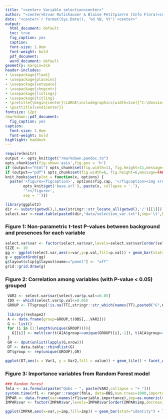 ```yaml
---
title: "<center> Variable selection<center>"
author: "<center>Ervan Rutishauser & Blaise Petitpierre (Info Flora)<center>"
date: "<center>`r format(Sys.Date(), '%d %B, %Y')`<center>"
output:
  html_document: default
  toc: true
  fig_caption: yes
  caption:
  font-size: 1.0em
  font-weight: bold
  pdf_document:
  word_document: default
geometry: margin=2cm
header-includes:
- \usepackage{float}
- \usepackage{placeins}
- \usepackage{setspace}
- \usepackage{chngcntr}
- \usepackage{listings}
- \usepackage{titling}
- \pretitle{\begin{center}\LARGE\includegraphics[width=2cm]{"C:\Dossier_Ervan\Admin\Logo info flora-rgb.jpg"}}
- \posttitle{\end{center}}
fontsize: 12pt
rmarkdown::pdf_document:
  fig_caption: yes
caption:
  font-size: 1.0em
  font-weight: bold
highlight: haddock
---
```


```r
require(knitr)
output <- opts_knit$get("rmarkdown.pandoc.to")
opts_chunk$set(fig.show='asis',fig.pos = 'h')
if (output=="html") opts_chunk$set(fig.width=11, fig.height=11,message=FALSE,warning=F, fig_caption=T,tidy.opts=list(width.cutoff=30),tidy=TRUE)
if (output=="pdf") opts_chunk$set(fig.width=6, fig.height=6,message=FALSE,warning=F, fig_caption=T,tidy.opts=list(width.cutoff=30),tidy=TRUE)
knit_hooks$set(plot = function(x, options) {
  paste('<figure><figcaption>', options$fig.cap, '</figcaption><img src="',
        opts_knit$get('base.url'), paste(x, collapse = '.'),
        '"></figure>',
        sep = '')})
```
```r
library(ggplot2)
dir <- substr(getwd(),1,max(stringr::str_locate_all(getwd(),'/')[[1]]))
select.var <-read.table(paste0(dir,"data/selection_var.txt"),sep='\t',header=T, stringsAsFactors = F)
```
### Figure 1: Non-parametric t-test P-values between background and presences for each variable
```r
select.var$var <- factor(select.var$var,levels=select.var$var[order(select.var$p.val,decreasing=T)])
SIZE <- 10
gg <- ggplot(select.var,aes(x=var,y=p.val,fill=p.val)) + geom_bar(stat="identity") + labs(x="",y="P.val") + theme(axis.text.x = element_text(angle = 65, hjust = 1,size=SIZE,face="bold"),axis.text.y = element_text(size=SIZE,face="bold"),axis.title.y=element_text(size=SIZE,face="bold")) + scale_fill_continuous(type="viridis",guide=FALSE) + geom_hline(yintercept=0.05,col=2,linetype="dashed") + annotation_custom(grid::textGrob("0.05", gp = grid::gpar(col = "red")),xmin=-0.8, xmax=-0.8,ymin=0.05, ymax=0.05)
g = ggplotGrob(gg)
g$layout$clip[g$layout$name=="panel"] <- "off"
grid::grid.draw(g)
```


### Figure 2: Correlation among variables (with P-value < 0.05) grouped

```r
 VAR2 <- select.var$var[select.var$p.val<=0.05]
 IDX <- which(select.var$p.val<=0.05)
 GROUP <- TT$group[!is.na(TT[,stringr::str_which(names(TT),paste0("G",GUILD,"$"))])][IDX]
 
 library(reshape2)
 A <- data.frame(group=GROUP,t(OBS[,..VAR2]))
 G <- list()
 for (i in (1:length(unique(GROUP)))){
   G[[i]] <- melt(cor(t(A[A$group==unique(GROUP)[i],-1]), t(A[A$group==unique(GROUP)[i],-1])))
 }
 GR <- dput(unlist(lapply(G,nrow)))
 DT <- data.table::rbindlist(G)
 DT$group <- rep(unique(GROUP),GR)

ggplot(DT,aes(x = Var1, y = Var2,fill = value)) + geom_tile() + facet_wrap(~group,scales="free") + scale_fill_distiller("Correlation",palette = "Spectral") + theme(axis.text.x = element_text(angle = 65, hjust = 1,size=SIZE))
```


### Figure 3: Importance variables from Random Forest model
```r

### Random forest
fmla <- as.formula(paste("Qobs ~ ", paste(VAR2,collapse = "+ ")))
system.time(rf1 <- ranger::ranger(fmla, data=OBS,num.trees=1000,importance='impurity_corrected')) # 0.5 min
IMPAR <- data.frame(var=names(rf1$variable.importance),imp=as.numeric(rf1$variable.importance))
IMPAR$var <- factor(IMPAR$var,levels=IMPAR$var[order(IMPAR$imp,decreasing=T)])

ggplot(IMPAR,aes(x=var,y=imp,fill=imp)) + geom_bar(stat="identity") + labs(x="",y="Importance (RF)") + theme(axis.text.x = element_text(angle = 65, hjust = 1,size=SIZE,face="bold"),axis.text.y = element_text(size=SIZE,face="bold"),axis.title.y=element_text(size=SIZE,face="bold")) + scale_fill_continuous(type="viridis",guide=FALSE)
```


